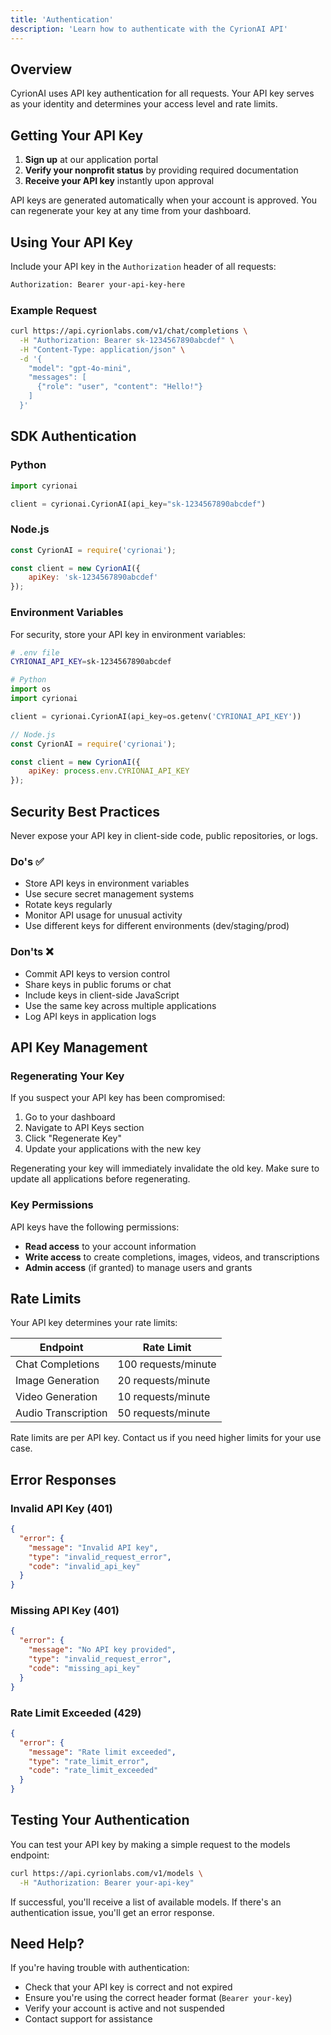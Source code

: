 ```yaml
---
title: 'Authentication'
description: 'Learn how to authenticate with the CyrionAI API'
---
```


## Overview

CyrionAI uses API key authentication for all requests. Your API key serves as your identity and determines your access level and rate limits.

## Getting Your API Key

1. **Sign up** at our <Link href="https://app.cyrionlabs.com">application portal</Link>
2. **Verify your nonprofit status** by providing required documentation
3. **Receive your API key** instantly upon approval

<Note>
  API keys are generated automatically when your account is approved. You can regenerate your key at any time from your dashboard.
</Note>

## Using Your API Key

Include your API key in the `Authorization` header of all requests:

```bash
Authorization: Bearer your-api-key-here
```

### Example Request

```bash
curl https://api.cyrionlabs.com/v1/chat/completions \
  -H "Authorization: Bearer sk-1234567890abcdef" \
  -H "Content-Type: application/json" \
  -d '{
    "model": "gpt-4o-mini",
    "messages": [
      {"role": "user", "content": "Hello!"}
    ]
  }'
```

## SDK Authentication

### Python

```python
import cyrionai

client = cyrionai.CyrionAI(api_key="sk-1234567890abcdef")
```

### Node.js

```javascript
const CyrionAI = require('cyrionai');

const client = new CyrionAI({
    apiKey: 'sk-1234567890abcdef'
});
```

### Environment Variables

For security, store your API key in environment variables:

```bash
# .env file
CYRIONAI_API_KEY=sk-1234567890abcdef
```

```python
# Python
import os
import cyrionai

client = cyrionai.CyrionAI(api_key=os.getenv('CYRIONAI_API_KEY'))
```

```javascript
// Node.js
const CyrionAI = require('cyrionai');

const client = new CyrionAI({
    apiKey: process.env.CYRIONAI_API_KEY
});
```

## Security Best Practices

<Warning>
  Never expose your API key in client-side code, public repositories, or logs.
</Warning>

### Do's ✅

- Store API keys in environment variables
- Use secure secret management systems
- Rotate keys regularly
- Monitor API usage for unusual activity
- Use different keys for different environments (dev/staging/prod)

### Don'ts ❌

- Commit API keys to version control
- Share keys in public forums or chat
- Include keys in client-side JavaScript
- Use the same key across multiple applications
- Log API keys in application logs

## API Key Management

### Regenerating Your Key

If you suspect your API key has been compromised:

1. Go to your <Link href="https://app.cyrionlabs.com">dashboard</Link>
2. Navigate to API Keys section
3. Click "Regenerate Key"
4. Update your applications with the new key

<Note>
  Regenerating your key will immediately invalidate the old key. Make sure to update all applications before regenerating.
</Note>

### Key Permissions

API keys have the following permissions:

- **Read access** to your account information
- **Write access** to create completions, images, videos, and transcriptions
- **Admin access** (if granted) to manage users and grants

## Rate Limits

Your API key determines your rate limits:

| Endpoint | Rate Limit |
|----------|------------|
| Chat Completions | 100 requests/minute |
| Image Generation | 20 requests/minute |
| Video Generation | 10 requests/minute |
| Audio Transcription | 50 requests/minute |

<Note>
  Rate limits are per API key. Contact us if you need higher limits for your use case.
</Note>

## Error Responses

### Invalid API Key (401)

```json
{
  "error": {
    "message": "Invalid API key",
    "type": "invalid_request_error",
    "code": "invalid_api_key"
  }
}
```

### Missing API Key (401)

```json
{
  "error": {
    "message": "No API key provided",
    "type": "invalid_request_error",
    "code": "missing_api_key"
  }
}
```

### Rate Limit Exceeded (429)

```json
{
  "error": {
    "message": "Rate limit exceeded",
    "type": "rate_limit_error",
    "code": "rate_limit_exceeded"
  }
}
```

## Testing Your Authentication

You can test your API key by making a simple request to the models endpoint:

```bash
curl https://api.cyrionlabs.com/v1/models \
  -H "Authorization: Bearer your-api-key"
```

If successful, you'll receive a list of available models. If there's an authentication issue, you'll get an error response.

## Need Help?

If you're having trouble with authentication:

- Check that your API key is correct and not expired
- Ensure you're using the correct header format (`Bearer your-key`)
- Verify your account is active and not suspended
- Contact <Link href="mailto:support@cyrionlabs.com">support</Link> for assistance
